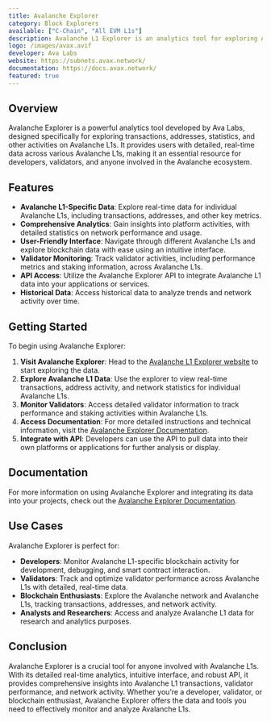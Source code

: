 ```yaml
---
title: Avalanche Explorer
category: Block Explorers
available: ["C-Chain", "All EVM L1s"]
description: Avalanche L1 Explorer is an analytics tool for exploring Avalanche L1 transactions, addresses, statistics, and other platform activities.
logo: /images/avax.avif
developer: Ava Labs
website: https://subnets.avax.network/
documentation: https://docs.avax.network/
featured: true
---
```


## Overview

Avalanche Explorer is a powerful analytics tool developed by Ava Labs, designed specifically for exploring transactions, addresses, statistics, and other activities on Avalanche L1s. It provides users with detailed, real-time data across various Avalanche L1s, making it an essential resource for developers, validators, and anyone involved in the Avalanche ecosystem.

## Features

- **Avalanche L1-Specific Data**: Explore real-time data for individual Avalanche L1s, including transactions, addresses, and other key metrics.
- **Comprehensive Analytics**: Gain insights into platform activities, with detailed statistics on network performance and usage.
- **User-Friendly Interface**: Navigate through different Avalanche L1s and explore blockchain data with ease using an intuitive interface.
- **Validator Monitoring**: Track validator activities, including performance metrics and staking information, across Avalanche L1s.
- **API Access**: Utilize the Avalanche Explorer API to integrate Avalanche L1 data into your applications or services.
- **Historical Data**: Access historical data to analyze trends and network activity over time.

## Getting Started

To begin using Avalanche Explorer:

1. **Visit Avalanche Explorer**: Head to the [Avalanche L1 Explorer website](https://subnets.avax.network/) to start exploring the data.
2. **Explore Avalanche L1 Data**: Use the explorer to view real-time transactions, address activity, and network statistics for individual Avalanche L1s.
3. **Monitor Validators**: Access detailed validator information to track performance and staking activities within Avalanche L1s.
4. **Access Documentation**: For more detailed instructions and technical information, visit the [Avalanche Explorer Documentation](https://docs.avax.network/).
5. **Integrate with API**: Developers can use the API to pull data into their own platforms or applications for further analysis or display.

## Documentation

For more information on using Avalanche Explorer and integrating its data into your projects, check out the [Avalanche Explorer Documentation](https://docs.avax.network/).

## Use Cases

Avalanche Explorer is perfect for:

- **Developers**: Monitor Avalanche L1-specific blockchain activity for development, debugging, and smart contract interaction.
- **Validators**: Track and optimize validator performance across Avalanche L1s with detailed, real-time data.
- **Blockchain Enthusiasts**: Explore the Avalanche network and Avalanche L1s, tracking transactions, addresses, and network activity.
- **Analysts and Researchers**: Access and analyze Avalanche L1 data for research and analytics purposes.

## Conclusion

Avalanche Explorer is a crucial tool for anyone involved with Avalanche L1s. With its detailed real-time analytics, intuitive interface, and robust API, it provides comprehensive insights into Avalanche L1 transactions, validator performance, and network activity. Whether you’re a developer, validator, or blockchain enthusiast, Avalanche Explorer offers the data and tools you need to effectively monitor and analyze Avalanche L1s.

